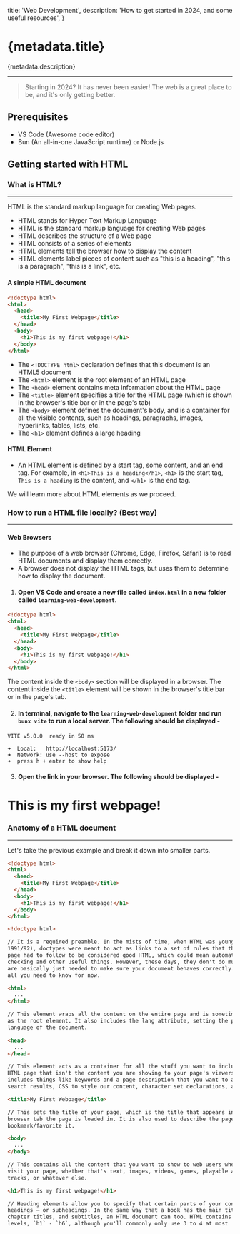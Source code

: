 
  title: 'Web Development',
  description: 'How to get started in 2024, and some useful resources',
}

# {metadata.title}

{metadata.description}

---

> Starting in 2024? It has never been easier! The web is a great place to be, and it's only getting better.

## Prerequisites

- VS Code (Awesome code editor)
- Bun (An all-in-one JavaScript runtime) or Node.js

## Getting started with HTML

### What is HTML?

---

HTML is the standard markup language for creating Web pages.

- HTML stands for Hyper Text Markup Language
- HTML is the standard markup language for creating Web pages
- HTML describes the structure of a Web page
- HTML consists of a series of elements
- HTML elements tell the browser how to display the content
- HTML elements label pieces of content such as "this is a heading", "this is a paragraph", "this is a link", etc.

#### A simple HTML document

```html
<!doctype html>
<html>
  <head>
    <title>My First Webpage</title>
  </head>
  <body>
    <h1>This is my first webpage!</h1>
  </body>
</html>
```

- The `<!DOCTYPE html>` declaration defines that this document is an HTML5 document
- The `<html>` element is the root element of an HTML page
- The `<head>` element contains meta information about the HTML page
- The `<title>` element specifies a title for the HTML page (which is shown in the browser's title bar or in the page's tab)
- The `<body>` element defines the document's body, and is a container for all the visible contents, such as headings, paragraphs, images, hyperlinks, tables, lists, etc.
- The `<h1>` element defines a large heading

#### HTML Element

- An HTML element is defined by a start tag, some content, and an end tag. For example, in `<h1>This is a heading</h1>`, `<h1>` is the start tag, `This is a heading` is the content, and `</h1>` is the end tag.

We will learn more about HTML elements as we proceed.

### How to run a HTML file locally? (Best way)

---

#### Web Browsers

- The purpose of a web browser (Chrome, Edge, Firefox, Safari) is to read HTML documents and display them correctly.
- A browser does not display the HTML tags, but uses them to determine how to display the document.

1. #### Open VS Code and create a new file called `index.html` in a new folder called `learning-web-development`.

```html
<!doctype html>
<html>
  <head>
    <title>My First Webpage</title>
  </head>
  <body>
    <h1>This is my first webpage!</h1>
  </body>
</html>
```

The content inside the `<body>` section will be displayed in a browser. The content inside the `<title>` element will be shown in the browser's title bar or in the page's tab.

2. #### In terminal, navigate to the `learning-web-development` folder and run `bunx vite` to run a local server. The following should be displayed -

```
VITE v5.0.0  ready in 50 ms

➜  Local:   http://localhost:5173/
➜  Network: use --host to expose
➜  press h + enter to show help
```

3. #### Open the link in your browser. The following should be displayed -

<BrowserPreview title="My First Webpage" url="localhost:5173">
  <h1>This is my first webpage!</h1>
</BrowserPreview>

### Anatomy of a HTML document

---

Let's take the previous example and break it down into smaller parts.

```html
<!doctype html>
<html>
  <head>
    <title>My First Webpage</title>
  </head>
  <body>
    <h1>This is my first webpage!</h1>
  </body>
</html>
```

```html
<!doctype html>

// It is a required preamble. In the mists of time, when HTML was young (around
1991/92), doctypes were meant to act as links to a set of rules that the HTML
page had to follow to be considered good HTML, which could mean automatic error
checking and other useful things. However, these days, they don't do much and
are basically just needed to make sure your document behaves correctly. That's
all you need to know for now.
```

```html
<html>
  ...
</html>

// This element wraps all the content on the entire page and is sometimes known
as the root element. It also includes the lang attribute, setting the primary
language of the document.
```

```html
<head>
  ...
</head>

// This element acts as a container for all the stuff you want to include on the
HTML page that isn't the content you are showing to your page's viewers. This
includes things like keywords and a page description that you want to appear in
search results, CSS to style our content, character set declarations, and more.
```

```html
<title>My First Webpage</title>

// This sets the title of your page, which is the title that appears in the
browser tab the page is loaded in. It is also used to describe the page when you
bookmark/favorite it.
```

```html
<body>
  ...
</body>

// This contains all the content that you want to show to web users when they
visit your page, whether that's text, images, videos, games, playable audio
tracks, or whatever else.
```

```html
<h1>This is my first webpage!</h1>

// Heading elements allow you to specify that certain parts of your content are
headings — or subheadings. In the same way that a book has the main title,
chapter titles, and subtitles, an HTML document can too. HTML contains 6 heading
levels, `h1` - `h6`, although you'll commonly only use 3 to 4 at most
```
